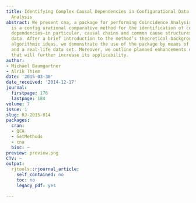 ```yaml
---
title: Identifying Complex Causal Dependencies in Configurational Data with Coincidence
  Analysis
abstract: We present cna, a package for performing Coincidence Analysis (CNA). CNA
  is a config urational comparative method for the identification of complex causal
  dependencies—in particular, causal chains and common cause structures—in configurational
  data. After a brief introduction to the method’s theoretical background and main
  algorithmic ideas, we demonstrate the use of the package by means of an artificial
  and a real-life data set. Moreover, we outline planned enhancements of the package
  that will further increase its applicability.
author:
- Michael Baumgartner
- Alrik Thiem
date: '2015-03-30'
date_received: '2014-12-17'
journal:
  firstpage: 176
  lastpage: 184
volume: 7
issue: 1
slug: RJ-2015-014
packages:
  cran:
  - QCA
  - SetMethods
  - cna
  bioc: ~
preview: preview.png
CTV: ~
output:
  rjtools::rjournal_article:
    self_contained: no
    toc: no
    legacy_pdf: yes

---
```

